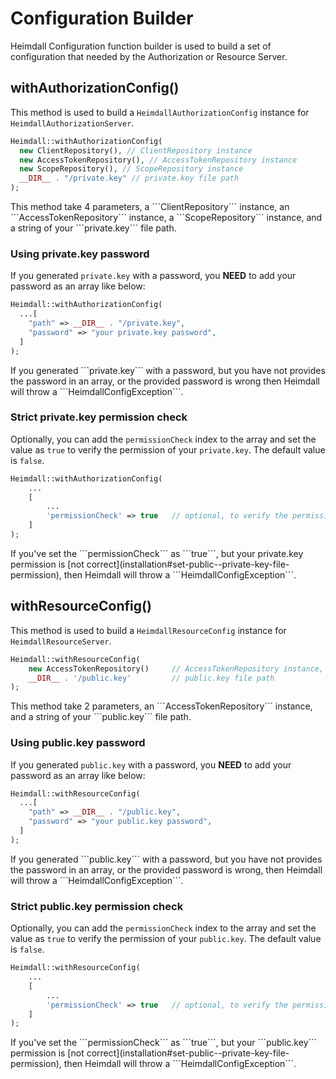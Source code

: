 
# Configuration Builder

Heimdall Configuration function builder is used to build a set of configuration that needed
by the Authorization or Resource Server.

## withAuthorizationConfig()

This method is used to build a `HeimdallAuthorizationConfig` instance for `HeimdallAuthorizationServer`.

```php copy
Heimdall::withAuthorizationConfig(
  new ClientRepository(), // ClientRepository instance
  new AccessTokenRepository(), // AccessTokenRepository instance
  new ScopeRepository(), // ScopeRepository instance
  __DIR__ . "/private.key" // private.key file path
);
```

<Callout type="info">
  This method take 4 parameters, a ```ClientRepository``` instance, an ```AccessTokenRepository``` instance, a ```ScopeRepository``` instance, and a string of your ```private.key``` file path.
</Callout>

### Using private.key password

If you generated `private.key` with a password, you **NEED** to add your password as an array like below:

```php copy
Heimdall::withAuthorizationConfig(
  ...[
    "path" => __DIR__ . "/private.key",
    "password" => "your private.key password",
  ]
);
```

<Callout type="warning">
If you generated ```private.key``` with a password, but you have not provides the password in an array,
or the provided password is wrong then Heimdall will throw a ```HeimdallConfigException```.
</Callout>

### Strict private.key permission check

Optionally, you can add the `permissionCheck` index to the array and set the value as `true` to verify
the permission of your `private.key`. The default value is `false`.

```php copy
Heimdall::withAuthorizationConfig(
    ...
    [
        ...
        'permissionCheck' => true   // optional, to verify the permission of private.key
    ]
);
```

<Callout type="warning">
  If you've set the ```permissionCheck``` as ```true```, but your private.key permission is [not correct](installation#set-public--private-key-file-permission), then Heimdall will throw a ```HeimdallConfigException```.
</Callout>

## withResourceConfig()

This method is used to build a `HeimdallResourceConfig` instance for `HeimdallResourceServer`.

```php copy
Heimdall::withResourceConfig(
    new AccessTokenRepository()     // AccessTokenRepository instance,
    __DIR__ . '/public.key'         // public.key file path
);
```

<Callout type="info">
  This method take 2 parameters, an ```AccessTokenRepository``` instance, and a string of your ```public.key``` file path.
</Callout>

### Using public.key password

If you generated `public.key` with a password, you **NEED** to add your password as an array like below:

```php copy
Heimdall::withResourceConfig(
  ...[
    "path" => __DIR__ . "/public.key",
    "password" => "your public.key password",
  ]
);
```

<Callout type="warning">
  If you generated ```public.key``` with a password, but you have not provides the password in an array, or the provided password is wrong, then Heimdall will throw a ```HeimdallConfigException```.
</Callout>

### Strict public.key permission check

Optionally, you can add the `permissionCheck` index to the array and set the value as `true` to verify
the permission of your `public.key`. The default value is `false`.

```php copy
Heimdall::withResourceConfig(
    ...
    [
        ...
        'permissionCheck' => true   // optional, to verify the permission of public.key
    ]
);
```

<Callout type="warning">
  If you've set the ```permissionCheck``` as ```true```, but your ```public.key``` permission is [not correct](installation#set-public--private-key-file-permission), then Heimdall will throw a ```HeimdallConfigException```.
</Callout>
